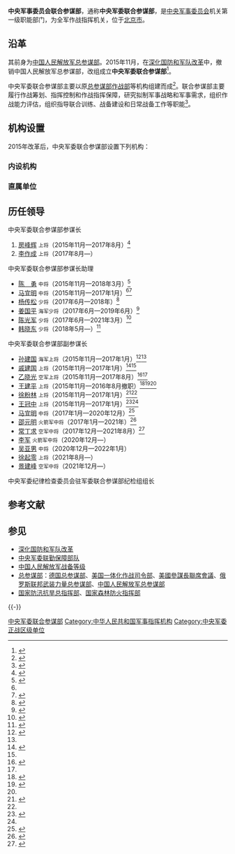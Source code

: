 {{Infobox PRCG |color = darkgreen
|机构名称 = 中央军事委员会联合参谋部
|军事级别 = 正战区级|nocat
|上级机构 = [[中国共产党中央军事委员会|中国共产党中央军事委员会]]<br />[[中华人民共和国中央军事委员会|中华人民共和国中央军事委员会]]
|机构类型 = 中央军委机关第一级职能部门
|标志1 = China Emblem PLA.svg
|标志1说明 = [[中国人民解放军军徽|中国人民解放军军徽]]
|标志2 =
|标志2说明 = 中央军委联合参谋部臂章
|成立时间 = 2015年11月
|前身 = [[中国人民解放军总参谋部|中国人民解放军总参谋部]]
|职位1 = 参谋长
|人员1 = [[李作成|李作成]]
|衔级1 = [[中国人民解放军上将|陆军上将]]
|职位2 = 副参谋长
|人员2 = [[徐起零|徐起零]] <small>陆军上将</small><br />[[李军_(1963年)|李军]] <small>火箭军中将</small><br />[[景建峰|景建峰]] <small>空军中将</small>
|人数2 = 4
|职位3 = 参谋长助理
|人员3 =[[吴兴丰|吴兴丰]] <small>海军少将</small><br />[[朱晓松|朱晓松]] <small>陆军少将</small><br />[[林庆国|林庆国]] <small>海军少将</small>
|人数3 = 4
|本级纪检 = [[中央军委纪律检查委员会|中央军委纪委驻军委联合参谋部纪检组]]
|地址1=[[北京市|北京市]][[西城区|西城区]][[什刹海街道|什刹海街道]]爱民街社区爱民街2号院（原国防部大院）
}}
{{中华人民共和国军事|collapsed=1}}
'''中央军事委员会联合参谋部'''，通称'''中央军委联合参谋部'''，是[[中央军事委员会|中央军事委员会]]机关第一级职能部门，为全军作战指挥机关，位于[[北京市|北京市]]。

==沿革==
其前身为[[中国人民解放军总参谋部|中国人民解放军总参谋部]]。2015年11月，在[[深化国防和军队改革|深化国防和军队改革]]中，撤销中国人民解放军总参谋部，改组成立'''中央军委联合参谋部'''<ref>{{cite web |url = http://news.stnn.cc/china/2016/0112/277382.shtml |title = 解放军四总部改组为15个部门 |date = 2016-01-12 |accessdate = 2016-01-13 |publisher = 星岛环球网 |archive-url = https://web.archive.org/web/20160216131909/http://news.stnn.cc/china/2016/0112/277382.shtml |archive-date = 2016-02-16 |dead-url = yes }}</ref>。

中央军委联合参谋部主要以原[[中央军委联合参谋部作战局|总参谋部作战部]]等机构组建而成<ref>{{cite web |url = http://news.takungpao.com/mainland/focus/2016-01/3266754.html |title = 解放军四总部改组15部门 联合参谋部是指挥关键 |date = 2016-01-12 |accessdate = 2016-01-13 |publisher = 大公网 |archive-date = 2020-11-04 |archive-url = https://web.archive.org/web/20201104110832/http://news.takungpao.com/mainland/focus/2016-01/3266754.html |dead-url = no }}</ref>。联合参谋部主要履行作战筹划、指挥控制和作战指挥保障，研究拟制军事战略和军事需求，组织作战能力评估，组织指导联合训练、战备建设和日常战备工作等职能<ref>{{cite web |url = http://news.sina.com.cn/o/2016-01-12/doc-ifxnkkuy7912531.shtml |title = 国防部新闻发言人详解 |date = 2016-01-12 |accessdate = 2016-01-13 |publisher = 新浪 |archive-date = 2020-12-15 |archive-url = https://web.archive.org/web/20201215031807/http://news.sina.com.cn/o/2016-01-12/doc-ifxnkkuy7912531.shtml |dead-url = no }}</ref>。

== 机构设置 ==
2015年改革后，中央军委联合参谋部设置下列机构：
=== 内设机构 ===
{{columns-list|2|
* [[中央军委联合参谋部办公厅|办公厅]]
* [[中央军委联合参谋部政治工作局|政治工作局]]
* [[中央军委联合参谋部作战局|作战局]]
* [[中央军委联合参谋部战略战役训练局|战略战役训练局]]
* [[中央军委联合参谋部情报局|情报局]]
* [[中央军委联合参谋部导航局|导航局]]
* [[中央军委联合参谋部信息通信局|信息通信局]]
* 网络电子局
* [[中央军委联合参谋部战场环境保障局|战场环境保障局]]
* [[中央军委联合参谋部军事需求局|军事需求局]]
* [[中共中央办公厅警卫局|警卫局]]
……
}}

=== 直属单位 ===
{{columns-list|2|
* [[中央军委联合作战指挥中心|中央军委联合作战指挥中心]]
* [[中央军委联合参谋部信息保障基地|信息保障基地]]
* [[中国人民解放军第三〇五医院|中国人民解放军第三〇五医院]]
……
}}

==历任领导==
{{col-begin}}
{{col-2}}
;中央军委联合参谋部参谋长	
#[[房峰辉|房峰辉]] <small>上将</small>（2015年11月—2017年8月）<ref name=bg>{{Cite web  |url =http://news.sina.com.cn/o/2016-01-11/doc-ifxnkvtn9791816.shtml  |title =联合参谋部与政治工作部领导班子曝光  |author =  |date =2016-01-11  |publisher =  |language =  |accessdate =  |quote =  |archive-date =2020-10-15  |archive-url =https://web.archive.org/web/20201015023634/http://news.sina.com.cn/o/2016-01-11/doc-ifxnkvtn9791816.shtml  |dead-url =no  }}</ref>
#[[李作成|李作成]] <small>上将</small>（2017年8月—）

;中央军委联合参谋部参谋长助理	
*[[陈勇_(将军)|陈　勇]] <small>中将</small>（2015年11月—2018年3月）<ref>{{Cite web |url = http://news.youth.cn/js/201604/t20160421_7890601_2.htm |title = 军委“神秘小组”到访，战区为啥格外紧张？ |author =  |date = 2016-04-21 |publisher = 中国青年网 |language =  |accessdate =  |quote =  |archive-date = 2020-07-20 |archive-url = https://web.archive.org/web/20200720111553/http://news.youth.cn/js/201604/t20160421_7890601_2.htm |dead-url = no }}</ref>
*[[马宜明|马宜明]] <small>中将</small>（2015年11月—2017年1月）<ref name=mayim/><ref>{{Cite web  |url =http://news.163.com/16/0521/21/BNKDSSTT00014AED.html  |title =原总参谋长助理马宜明中将改任中央军委联合参谋部参谋长助理  |author =  |date =2016-05-21  |publisher =网易  |language =  |accessdate =  |quote =  |archive-url =https://web.archive.org/web/20170203083427/http://news.163.com/16/0521/21/BNKDSSTT00014AED.html  |archive-date =2017-02-03  |dead-url =yes  }}</ref>
*[[杨传松|杨传松]] <small>少将</small>（2017年6月—2018年）<ref>{{Cite web  |url =http://www.thepaper.cn/newsDetail_forward_2025805  |title =杨传松少将卸任军委联合参谋部参谋长助理职务  |author =  |date =2018-03-12  |publisher =澎湃新闻  |language =  |accessdate =  |quote =  |archive-date =2020-12-15  |archive-url =https://web.archive.org/web/20201215031818/http://www.thepaper.cn/newsDetail_forward_2025805  |dead-url =no  }}</ref>
*[[姜国平|姜国平]] <small>海军少将</small>（2017年6月—2019年6月）<ref>{{Cite web |url = http://www.thepaper.cn/newsDetail_forward_1728499 |title = 海军少将姜国平任中央军委联合参谋部参谋长助理 |author =  |date = 2017-07-09 |publisher = 澎湃新闻 |language =  |accessdate =  |quote =  |archive-date = 2020-01-15 |archive-url = https://web.archive.org/web/20200115013346/http://www.thepaper.cn/newsDetail_forward_1728499 |dead-url = no }}</ref>
*[[陈光军|陈光军]] <small>少将</small>（2017年6月—2021年3月）<ref>{{Cite web |url = http://www.thepaper.cn/newsDetail_forward_1728598 |title = 陈光军少将任中央军委联合参谋部参谋长助理 |author =  |date = 2017-07-09 |publisher = 澎湃新闻 |language =  |accessdate =  |quote =  |archive-date = 2020-12-15 |archive-url = https://web.archive.org/web/20201215033359/http://www.thepaper.cn/newsDetail_forward_1728598 |dead-url = no }}</ref>
*[[韩晓东_(政治人物)|韩晓东]] <small>少将</small>（2018年5月—）<ref>{{cite web |title=韩晓东出任军委联合参谋部参谋长助理，此前任河北省军区政委 |url=https://www.thepaper.cn/newsDetail_forward_2300236 |website=澎湃新闻 |accessdate=2018-07-28 |date=2018-07-28 |archive-date=2020-12-15 |archive-url=https://web.archive.org/web/20201215031846/https://www.thepaper.cn/newsDetail_forward_2300236 |dead-url=no }}</ref>

{{col-2}}
;中央军委联合参谋部副参谋长	
*[[孙建国_(上将)|孙建国]] <small>海军上将</small>（2015年11月—2017年1月）<ref>{{Cite web  |url =http://www.thepaper.cn/newsDetail_forward_1429251  |title =孙建国出任军委联合参谋部副参谋长，曾被称为“小巴顿”  |author =  |date =2016-02-03  |publisher =澎湃新闻  |language =  |accessdate =  |quote =  |archive-date =2020-12-15  |archive-url =https://web.archive.org/web/20201215031850/http://www.thepaper.cn/newsDetail_forward_1429251  |dead-url =no  }}</ref><ref name=bg/>
*[[戚建国|戚建国]] <small>上将</small>（2015年11月—2017年1月）<ref>{{Cite web |url = http://www.thepaper.cn/newsDetail_forward_1449474 |title = 戚建国上将出任中央军委联合参谋部副参谋长 |author =  |date = 2016-03-28 |publisher = 澎湃新闻 |language =  |accessdate =  |quote =  |archive-date = 2020-12-15 |archive-url = https://web.archive.org/web/20201215031853/http://www.thepaper.cn/newsDetail_forward_1449474 |dead-url = no }}</ref><ref name=bg/>
*[[乙晓光|乙晓光]] <small>空军上将</small>（2015年11月—2017年8月）<ref>{{Cite web |url = http://www.thepaper.cn/newsDetail_forward_1428905 |title = 乙晓光任军委联合参谋部副参谋长，曾是最年轻的现役中将 |author =  |date = 2016-02-03 |publisher = 澎湃新闻 |language =  |accessdate =  |quote =  |archive-date = 2020-12-15 |archive-url = https://web.archive.org/web/20201215033422/http://www.thepaper.cn/newsDetail_forward_1428905 |dead-url = no }}</ref><ref name=bg/>
*[[王建平|王建平]] <small>上将</small>（2015年11月—2016年8月撤职）<ref>{{Cite web  |url =http://news.qq.com/a/20160329/057042.htm  |title =王建平调任中央军委联合参谋部任副参谋长  |author =  |date =2016-03-29  |publisher =腾讯  |language =  |accessdate =  |quote =  |archive-date =2020-07-21  |archive-url =https://web.archive.org/web/20200721192625/https://news.qq.com/a/20160329/057042.htm  |dead-url =no  }}</ref><ref>{{Cite web|url = http://news.163.com/16/1229/16/C9FF6KPC0001899O.html|title = 中央军委联合参谋部副参谋长王建平涉嫌受贿被侦查|author = |date = 2016-12-29|publisher = 网易|language = |accessdate = |quote = |archive-url = https://web.archive.org/web/20170203074258/http://news.163.com/16/1229/16/C9FF6KPC0001899O.html|archive-date = 2017-02-03|dead-url = yes}}</ref><ref name=bg/>
*[[徐粉林|徐粉林]] <small>上将</small>（2015年11月—2017年1月）<ref>{{Cite web  |url =http://news.qq.com/a/20160112/025725.htm  |title =广州军区原司令徐粉林进京任联合参谋部副参谋长  |author =  |date =2016-01-12  |publisher =腾讯  |language =  |accessdate =  |quote =  |archive-date =2020-07-21  |archive-url =https://web.archive.org/web/20200721192725/https://news.qq.com/a/20160112/025725.htm  |dead-url =no  }}</ref><ref name=bg/>
*[[王冠中|王冠中]] <small>上将</small>（2015年11月—2017年1月）<ref>{{Cite web |url = http://news.ifeng.com/a/20160624/49234263_0.shtml |title = 王冠中任军委联合参谋部副参谋长 |author =  |date = 2016-06-24 |publisher = 凤凰网 |language =  |accessdate =  |quote =  |archive-date = 2020-06-04 |archive-url = https://web.archive.org/web/20200604214016/http://news.ifeng.com/a/20160624/49234263_0.shtml |dead-url = no }}</ref><ref name=bg/>
*[[马宜明|马宜明]] <small>中将</small>（2017年1月—2020年12月）<ref name=mayim>{{Cite web |url = http://www.thepaper.cn/www/resource/jsp/newsDetail_forward_1602577_1 |title = 马宜明任中央军委联合参谋部副参谋长 |author =  |date = 2017-01-17 |publisher = 澎湃新闻 |language =  |accessdate =  |quote =  |archive-date = 2017-01-19 |archive-url = https://web.archive.org/web/20170119052708/http://www.thepaper.cn/www/resource/jsp/newsDetail_forward_1602577_1 |dead-url = no }}</ref> 
*[[邵元明|邵元明]] <small>火箭军中将</small>（2017年1月—2021年）<ref>{{Cite web |url = http://www.thepaper.cn/newsDetail_forward_1614052 |title = 军委联合参谋部再添一将：邵元明履新副参谋长 |author =  |date = 2017-02-08 |publisher = 澎湃新闻 |language =  |accessdate =  |quote =  |archive-date = 2020-12-15 |archive-url = https://web.archive.org/web/20201215031936/http://www.thepaper.cn/newsDetail_forward_1614052 |dead-url = no }}</ref>
*[[常丁求|常丁求]] <small>空军中将</small>（2017年12月—2021年8月）<ref>{{cite web|url=http://news.163.com/18/0711/11/DMEA3UH6000187VE.html|title=少壮派猛将：常丁求任中央军委联合参谋部副参谋长|date=2018-07-11|publisher=网易|accessdate=2018-07-11|archive-date=2020-10-15|archive-url=https://web.archive.org/web/20201015023803/http://news.163.com/18/0711/11/DMEA3UH6000187VE.html|dead-url=no}}</ref>
*[[李军_(1963年)|李军]] <small>火箭军中将</small>（2020年12月—）
*[[吴亚男_(陆军)|吴亚男]] <small>中将</small>（2020年12月—2022年1月）
*[[徐起零|徐起零]] <small>上将</small>（2021年8月—）
*[[景建峰|景建峰]] <small>空军中将</small>（2021年12月—）

{{col-end}}

;中央军委纪律检查委员会驻军委联合参谋部纪检组组长

== 参考文献 ==
{{Reflist|30em}}

== 参见 ==
{{Portal box|中国共产党|中华人民共和国|军事}}
* [[深化国防和军队改革|深化国防和军队改革]]
* [[中央军委联勤保障部队|中央军委联勤保障部队]]
* [[中国人民解放军战备等级|中国人民解放军战备等级]]
* [[总参谋部|总参谋部]]：[[德国总参谋部|德国总参谋部]]、[[美国一体化作战司令部|美国一体化作战司令部]]、[[美國參謀長聯席會議|美國參謀長聯席會議]]、[[俄罗斯联邦武装力量总参谋部|俄罗斯联邦武装力量总参谋部]]、[[中国人民解放军总参谋部|中国人民解放军总参谋部]]
* [[国家防汛抗旱总指挥部|国家防汛抗旱总指挥部]]、[[国家森林防火指挥部|国家森林防火指挥部]]
{{-}}
{{中央军委|属}}

[[Category:中央军委联合参谋部|]]
[[Category:中华人民共和国军事指挥机构|Category:中华人民共和国军事指挥机构]]
[[Category:中央军委正战区级单位|Category:中央军委正战区级单位]]